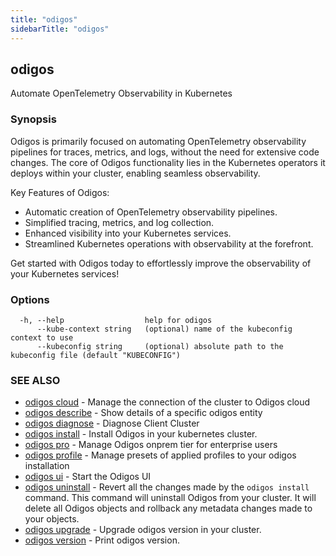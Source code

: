 ```yaml
---
title: "odigos"
sidebarTitle: "odigos"
---
```

## odigos

Automate OpenTelemetry Observability in Kubernetes

### Synopsis

Odigos is primarily focused on automating OpenTelemetry observability pipelines for traces, metrics, and logs, without the need for extensive code changes. The core of Odigos functionality lies in the Kubernetes operators it deploys within your cluster, enabling seamless observability.

Key Features of Odigos:
- Automatic creation of OpenTelemetry observability pipelines.
- Simplified tracing, metrics, and log collection.
- Enhanced visibility into your Kubernetes services.
- Streamlined Kubernetes operations with observability at the forefront.

Get started with Odigos today to effortlessly improve the observability of your Kubernetes services!

### Options

```
  -h, --help                  help for odigos
      --kube-context string   (optional) name of the kubeconfig context to use
      --kubeconfig string     (optional) absolute path to the kubeconfig file (default "KUBECONFIG")
```

### SEE ALSO

* [odigos cloud](/cli/odigos_cloud)	 - Manage the connection of the cluster to Odigos cloud
* [odigos describe](/cli/odigos_describe)	 - Show details of a specific odigos entity
* [odigos diagnose](/cli/odigos_diagnose)	 - Diagnose Client Cluster
* [odigos install](/cli/odigos_install)	 - Install Odigos in your kubernetes cluster.
* [odigos pro](/cli/odigos_pro)	 - Manage Odigos onprem tier for enterprise users
* [odigos profile](/cli/odigos_profile)	 - Manage presets of applied profiles to your odigos installation
* [odigos ui](/cli/odigos_ui)	 - Start the Odigos UI
* [odigos uninstall](/cli/odigos_uninstall)	 - Revert all the changes made by the `odigos install` command.
This command will uninstall Odigos from your cluster. It will delete all Odigos objects
and rollback any metadata changes made to your objects.
* [odigos upgrade](/cli/odigos_upgrade)	 - Upgrade odigos version in your cluster.
* [odigos version](/cli/odigos_version)	 - Print odigos version.